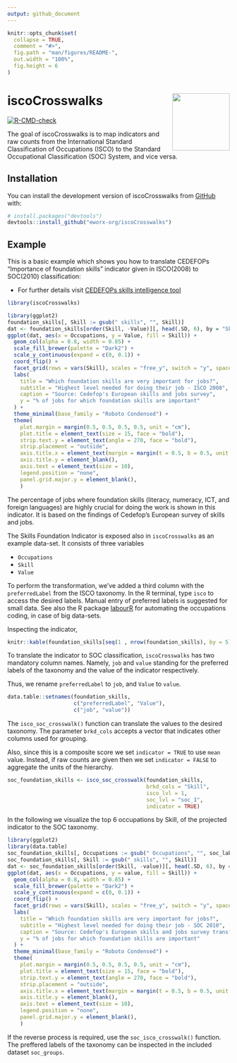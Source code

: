 ```yaml
---
output: github_document
---
```


<!-- README.md is generated from README.Rmd. Please edit that file -->

```r
knitr::opts_chunk$set(
  collapse = TRUE,
  comment = "#>",
  fig.path = "man/figures/README-",
  out.width = "100%",
  fig.height = 6
)
```

# iscoCrosswalks <a href="https://eworx-org.github.io/iscoCrosswalks/" rel="nofollow"><img src='man/figures/logo.svg' align="right" height="130"/></a>

<!-- badges: start -->
[![R-CMD-check](https://github.com/eworx-org/iscoCrosswalks/workflows/R-CMD-check/badge.svg)](https://github.com/eworx-org/iscoCrosswalks/actions)
<!-- badges: end -->

The goal of iscoCrosswalks is to map indicators and raw counts from the 
International Standard Classification of Occupations (ISCO) to the
Standard Occupational Classification (SOC) System, and vice versa.

## Installation

You can install the development version of iscoCrosswalks from [GitHub](https://github.com/) with:

``` r
# install.packages("devtools")
devtools::install_github("eworx-org/iscoCrosswalks")
```

## Example

This is a basic example which shows you how to translate CEDEFOPs
"Importance of foundation skills" indicator given in ISCO(2008) to SOC(2010)
classification:

- For further details visit [CEDEFOPs skills
intelligence tool](https://www.cedefop.europa.eu/en/tools/skills-intelligence)

```r
library(iscoCrosswalks)
```

```r
library(ggplot2)
foundation_skills[, Skill := gsub(" skills", "", Skill)]
dat <- foundation_skills[order(Skill, -Value)][, head(.SD, 6), by = "Skill"]
ggplot(dat, aes(x = Occupations, y = Value, fill = Skill)) +
  geom_col(alpha = 0.8, width = 0.85) +
  scale_fill_brewer(palette = "Dark2") +
  scale_y_continuous(expand = c(0, 0.1)) +
  coord_flip() +
  facet_grid(rows = vars(Skill), scales = "free_y", switch = "y", space = "free_y") +
  labs(
    title = "Which foundation skills are very important for jobs?",
    subtitle = "Highest level needed for doing their job - ISCO 2008",
    caption = "Source: Cedefop's European skills and jobs survey",
    y = "% of jobs for which foundation skills are important"
  ) +
  theme_minimal(base_family = "Roboto Condensed") +
  theme(
    plot.margin = margin(0.5, 0.5, 0.5, 0.5, unit = "cm"),
    plot.title = element_text(size = 15, face = "bold"),
    strip.text.y = element_text(angle = 270, face = "bold"),
    strip.placement = "outside",
    axis.title.x = element_text(margin = margin(t = 0.5, b = 0.5, unit = "cm")),
    axis.title.y = element_blank(),
    axis.text = element_text(size = 10),
    legend.position = "none",
    panel.grid.major.y = element_blank(),
    )
```

The percentage of jobs where foundation skills (literacy, numeracy, ICT,
and foreign languages) are highly crucial for doing the work is shown in this
indicator. It is based on the findings of Cedefop's European survey of skills
and jobs.

The Skills Foundation Indicator is exposed also in `iscoCrosswalks` as an
example data-set. It consists of three variables

- `Occupations`
- `Skill`
- `Value`

To perform the transformation, we've added a third column with the
`preferredLabel` from the ISCO taxonomy. In the R terminal, type `isco` to
access the desired labels. Manual entry of preferred labels is suggested for
small data. See also the R package
[labourR](https://cran.r-project.org/package=labourR) for automating the
occupations coding, in case of big data-sets.

Inspecting the indicator,

```r
knitr::kable(foundation_skills[seq(1 , nrow(foundation_skills), by = 5), ])
```

To translate the indicator to SOC classification, `iscoCrosswalks` has two
mandatory column names. Namely, `job` and `value` standing for the preferred
labels of the taxonomy and the value of the indicator respectively. 

Thus, we rename `preferredLabel` to `job`, and `Value` to `value`.

```r
data.table::setnames(foundation_skills,
                     c("preferredLabel", "Value"),
                     c("job", "value"))
```

The `isco_soc_crosswalk()` function can translate the values to the desired
taxonomy. The parameter `brkd_cols` accepts a vector that indicates
other columns used for grouping. 

Also, since this is a composite score we set `indicator = TRUE` to use `mean`
value. Instead, if raw counts are given then we set `indicator = FALSE` to
aggregate the units of the hierarchy.

```r
soc_foundation_skills <- isco_soc_crosswalk(foundation_skills,
                                            brkd_cols = "Skill",
                                            isco_lvl = 1,
                                            soc_lvl = "soc_1",
                                            indicator = TRUE)
```

In the following we visualize the top 6 occupations by Skill, of the projected
indicator to the SOC taxonomy.

```r
library(ggplot2)
library(data.table)
soc_foundation_skills[, Occupations := gsub(" Occupations", "", soc_label)]
soc_foundation_skills[, Skill := gsub(" skills", "", Skill)]
dat <- soc_foundation_skills[order(Skill, -value)][, head(.SD, 6), by = "Skill"]
ggplot(dat, aes(x = Occupations, y = value, fill = Skill)) +
  geom_col(alpha = 0.8, width = 0.85) +
  scale_fill_brewer(palette = "Dark2") +
  scale_y_continuous(expand = c(0, 0.1)) +
  coord_flip() +
  facet_grid(rows = vars(Skill), scales = "free_y", switch = "y", space = "free_y") +
  labs(
    title = "Which foundation skills are very important for jobs?",
    subtitle = "Highest level needed for doing their job - SOC 2010",
    caption = "Source: Cedefop's European skills and jobs survey transformed with iscoCrosswalks",
    y = "% of jobs for which foundation skills are important"
  ) +
  theme_minimal(base_family = "Roboto Condensed") +
  theme(
    plot.margin = margin(0.5, 0.5, 0.5, 0.5, unit = "cm"),
    plot.title = element_text(size = 15, face = "bold"),
    strip.text.y = element_text(angle = 270, face = "bold"),
    strip.placement = "outside",
    axis.title.x = element_text(margin = margin(t = 0.5, b = 0.5, unit = "cm")),
    axis.title.y = element_blank(),
    axis.text = element_text(size = 10),
    legend.position = "none",
    panel.grid.major.y = element_blank(),
    )
```

If the reverse process is required, use the `soc_isco_crosswalk()` function. The
preffered labels of the taxonomy can be inspected in the included dataset 
`soc_groups`.
